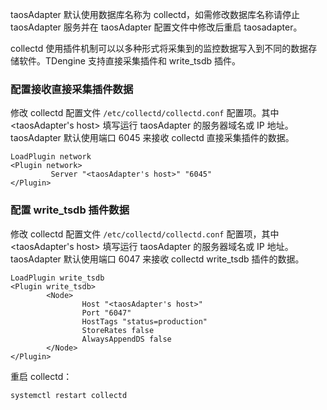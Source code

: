 
taosAdapter 默认使用数据库名称为 collectd，如需修改数据库名称请停止 taosAdapter 服务并在 taosAdapter 配置文件中修改后重启 taosadapter。

collectd 使用插件机制可以以多种形式将采集到的监控数据写入到不同的数据存储软件。TDengine 支持直接采集插件和 write_tsdb 插件。

### 配置接收直接采集插件数据

修改 collectd 配置文件 `/etc/collectd/collectd.conf` 配置项。其中 <taosAdapter's host> 填写运行 taosAdapter 的服务器域名或 IP 地址。taosAdapter 默认使用端口 6045 来接收 collectd 直接采集插件的数据。

```text
LoadPlugin network
<Plugin network>
         Server "<taosAdapter's host>" "6045"
</Plugin>
```

### 配置 write_tsdb 插件数据

修改 collectd 配置文件 `/etc/collectd/collectd.conf` 配置项，其中 <taosAdapter's host> 填写运行 taosAdapter 的服务器域名或 IP 地址。taosAdapter 默认使用端口 6047 来接收 collectd write_tsdb 插件的数据。

```text
LoadPlugin write_tsdb
<Plugin write_tsdb>
        <Node>
                Host "<taosAdapter's host>"
                Port "6047"
                HostTags "status=production"
                StoreRates false
                AlwaysAppendDS false
        </Node>
</Plugin>
```

重启 collectd：

```
systemctl restart collectd
```

